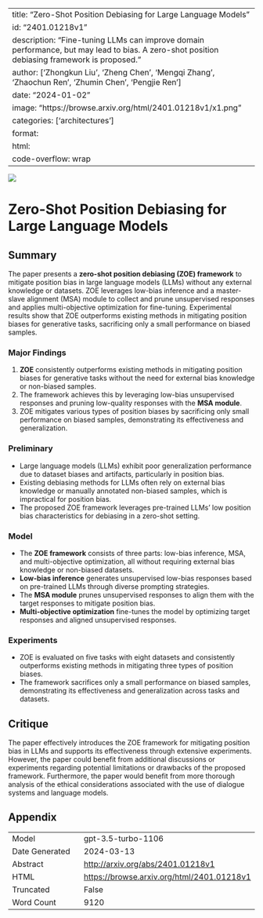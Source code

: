 
---
title: "Zero-Shot Position Debiasing for Large Language Models"
id: "2401.01218v1"
description: "Fine-tuning LLMs can improve domain performance, but may lead to bias. A zero-shot position debiasing framework is proposed."
author: ['Zhongkun Liu', 'Zheng Chen', 'Mengqi Zhang', 'Zhaochun Ren', 'Zhumin Chen', 'Pengjie Ren']
date: "2024-01-02"
image: "https://browse.arxiv.org/html/2401.01218v1/x1.png"
categories: ['architectures']
format:
  html:
    code-overflow: wrap
---

![](https://browse.arxiv.org/html/2401.01218v1/x1.png)

# Zero-Shot Position Debiasing for Large Language Models

## Summary
The paper presents a **zero-shot position debiasing (ZOE) framework** to mitigate position bias in large language models (LLMs) without any external knowledge or datasets. ZOE leverages low-bias inference and a master-slave alignment (MSA) module to collect and prune unsupervised responses and applies multi-objective optimization for fine-tuning. Experimental results show that ZOE outperforms existing methods in mitigating position biases for generative tasks, sacrificing only a small performance on biased samples.

### Major Findings
1. **ZOE** consistently outperforms existing methods in mitigating position biases for generative tasks without the need for external bias knowledge or non-biased samples.
2. The framework achieves this by leveraging low-bias unsupervised responses and pruning low-quality responses with the **MSA module**.
3. ZOE mitigates various types of position biases by sacrificing only small performance on biased samples, demonstrating its effectiveness and generalization.

### Preliminary
- Large language models (LLMs) exhibit poor generalization performance due to dataset biases and artifacts, particularly in position bias.
- Existing debiasing methods for LLMs often rely on external bias knowledge or manually annotated non-biased samples, which is impractical for position bias.
- The proposed ZOE framework leverages pre-trained LLMs' low position bias characteristics for debiasing in a zero-shot setting.

### Model
- The **ZOE framework** consists of three parts: low-bias inference, MSA, and multi-objective optimization, all without requiring external bias knowledge or non-biased datasets.
- **Low-bias inference** generates unsupervised low-bias responses based on pre-trained LLMs through diverse prompting strategies.
- The **MSA module** prunes unsupervised responses to align them with the target responses to mitigate position bias.
- **Multi-objective optimization** fine-tunes the model by optimizing target responses and aligned unsupervised responses.

### Experiments
- ZOE is evaluated on five tasks with eight datasets and consistently outperforms existing methods in mitigating three types of position biases.
- The framework sacrifices only a small performance on biased samples, demonstrating its effectiveness and generalization across tasks and datasets.

## Critique
The paper effectively introduces the ZOE framework for mitigating position bias in LLMs and supports its effectiveness through extensive experiments. However, the paper could benefit from additional discussions or experiments regarding potential limitations or drawbacks of the proposed framework. Furthermore, the paper would benefit from more thorough analysis of the ethical considerations associated with the use of dialogue systems and language models.

## Appendix

|          |          |
|----------|----------|
| Model     | gpt-3.5-turbo-1106       |
| Date Generated     | 2024-03-13       |
| Abstract | [http://arxiv.org/abs/2401.01218v1](http://arxiv.org/abs/2401.01218v1)        |
| HTML     | [https://browse.arxiv.org/html/2401.01218v1](https://browse.arxiv.org/html/2401.01218v1)       |
| Truncated       | False       |
| Word Count       | 9120       |